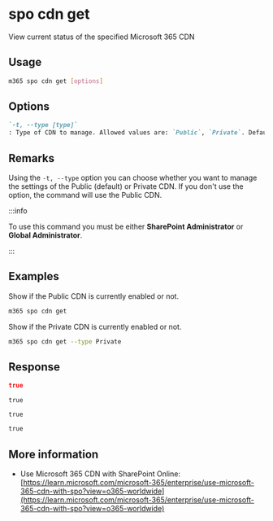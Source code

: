
# spo cdn get

View current status of the specified Microsoft 365 CDN

## Usage

```sh
m365 spo cdn get [options]
```

## Options

```md definition-list
`-t, --type [type]`
: Type of CDN to manage. Allowed values are: `Public`, `Private`. Default `Public`.
```

<Global />

## Remarks

Using the `-t, --type` option you can choose whether you want to manage the settings of the Public (default) or Private CDN. If you don't use the option, the command will use the Public CDN.

:::info

To use this command you must be either **SharePoint Administrator** or **Global Administrator**.

:::

## Examples

Show if the Public CDN is currently enabled or not.

```sh
m365 spo cdn get
```

Show if the Private CDN is currently enabled or not.

```sh
m365 spo cdn get --type Private
```

## Response

<Tabs>
  <TabItem value="JSON">

  ```json
  true
  ```

  </TabItem>
  <TabItem value="Text">

  ```text
  true
  ```

  </TabItem>
  <TabItem value="CSV">

  ```csv
  true
  ```

  </TabItem>
  <TabItem value="Markdown">

  ```md
  true
  ```

  </TabItem>
</Tabs>

## More information

- Use Microsoft 365 CDN with SharePoint Online: [https://learn.microsoft.com/microsoft-365/enterprise/use-microsoft-365-cdn-with-spo?view=o365-worldwide](https://learn.microsoft.com/microsoft-365/enterprise/use-microsoft-365-cdn-with-spo?view=o365-worldwide)
